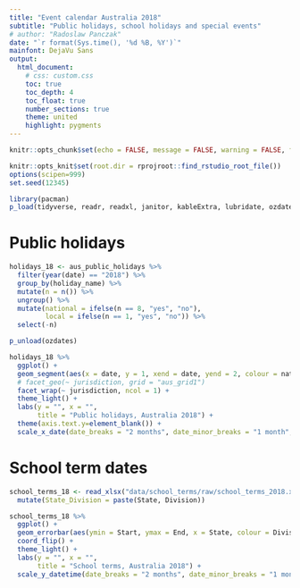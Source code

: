 ```yaml
---
title: "Event calendar Australia 2018"
subtitle: "Public holidays, school holidays and special events"
# author: "Radoslaw Panczak"
date: "`r format(Sys.time(), '%d %B, %Y')`"
mainfont: DejaVu Sans
output: 
  html_document: 
    # css: custom.css
    toc: true
    toc_depth: 4
    toc_float: true
    number_sections: true
    theme: united 
    highlight: pygments 
---
```


<!-- ------------------------------------------------------------ --> 
<!-- ------------------------------------------------------------ --> 

```r
knitr::opts_chunk$set(echo = FALSE, message = FALSE, warning = FALSE, fig.width=8, fig.height=6, dpi=300, out.width="800px", out.height="600px")

knitr::opts_knit$set(root.dir = rprojroot::find_rstudio_root_file())
options(scipen=999)
set.seed(12345)

library(pacman) 
p_load(tidyverse, readr, readxl, janitor, kableExtra, lubridate, ozdates)#, geofacet)

```

# Public holidays

```r
holidays_18 <- aus_public_holidays %>% 
  filter(year(date) == "2018") %>% 
  group_by(holiday_name) %>% 
  mutate(n = n()) %>% 
  ungroup() %>% 
  mutate(national = ifelse(n == 8, "yes", "no"),
         local = ifelse(n == 1, "yes", "no")) %>% 
  select(-n)

p_unload(ozdates)
```


```r
holidays_18 %>% 
  ggplot() +
  geom_segment(aes(x = date, y = 1, xend = date, yend = 2, colour = national), size = 1) +
  # facet_geo(~ jurisdiction, grid = "aus_grid1") 
  facet_wrap(~ jurisdiction, ncol = 1) +
  theme_light() +
  labs(y = "", x = "",
       title = "Public holidays, Australia 2018") + 
  theme(axis.text.y=element_blank()) +
  scale_x_date(date_breaks = "2 months", date_minor_breaks = "1 month", date_labels = "%b")
```

# School term dates

```r
school_terms_18 <- read_xlsx("data/school_terms/raw/school_terms_2018.xlsx") %>% 
  mutate(State_Division = paste(State, Division))
```

```r
school_terms_18 %>% 
  ggplot() +
  geom_errorbar(aes(ymin = Start, ymax = End, x = State, colour = Division), size = 1) +
  coord_flip() +
  theme_light() +
  labs(y = "", x = "",
       title = "School terms, Australia 2018") + 
  scale_y_datetime(date_breaks = "2 months", date_minor_breaks = "1 month", date_labels = "%b")
```

